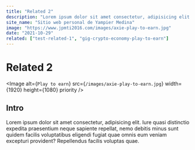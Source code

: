 ```yaml
---
title: "Related 2"
description: "Lorem ipsum dolor sit amet consectetur, adipisicing elit. Iure quasi distinctio expedita praesentium neque sapiente repellat, nemo debitis minus sunt quidem facilis voluptatibus eligendi fugiat quae omnis eum veniam excepturi provident? Repellendus facilis voluptas quae."
site_name: "Sitio web personal de Yampier Medina"
image: "https://www.jpmti2016.com/images/axie-play-to-earn.jpg"
date: "2021-10-29"
related: ["test-related-1", "gig-crypto-economy-play-to-earn"]
---
```


# Related 2

<Image
  alt={`Play to earn`}
  src={`/images/axie-play-to-earn.jpg`}
  width={1920}
  height={1080}
  priority
/>

## Intro

Lorem ipsum dolor sit amet consectetur, adipisicing elit. Iure quasi distinctio expedita praesentium neque sapiente repellat, nemo debitis minus sunt quidem facilis voluptatibus eligendi fugiat quae omnis eum veniam excepturi provident? Repellendus facilis voluptas quae.
